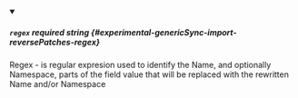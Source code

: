 
<details className="config-field" data-expandable="false" open>
<summary>

##### `regex` <span className="config-field-required" data-required="false">required</span> <span className="config-field-type">string</span> <span className="config-field-default"></span> <span className="config-field-enum"></span> {#experimental-genericSync-import-reversePatches-regex}

Regex - is regular expresion used to identify the Name,
and optionally Namespace, parts of the field value that
will be replaced with the rewritten Name and/or Namespace

</summary>



</details>
